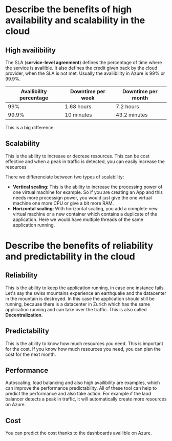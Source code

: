 # Describe the benefits of high availability and scalability in the cloud

## High availibility
The SLA (**service-level agreement**) defines the percentage of time where the service is availible. It also defines the credit given back by the cloud provider, when the SLA is not met.
Usually the availibility in Azure is 99% or 99.9%.

| Availibility percentage | Downtime per week | Downtime per month |
| ----------------------- | ----------------- | ------------------ |
| 99%                     | 1.68 hours        | 7.2 hours          |
| 99.9%                   | 10 minutes        | 43.2 minutes       |

This is a big difference. 

## Scalability
This is the ability to increase or decrese resources.
This can be cost effective and when a peak in traffic is detected, you can easily increase the resources

There we differenciate between two types of scalability:
- **Vertical scaling**: This is the ability to increase the processing power of one virtual machine for example. So if you are creating an App and this needs more processign power, you would just give the one virtual machine one more CPU or give a bit more RAM.
- **Horizontal scaling**: With horizontal scaling, you add a complete new virtual machine or a new container which contains a duplicate of the application. Here we would have multiple threads of the same application running.

# Describe the benefits of reliability and predictability in the cloud

## Reliability
This is the ability to keep the application running, in case one instance fails. 
Let's say the swiss mountains experience an earthquake and the datacenter in the mountain is destroyed. In this case the application should still be running, because there is a datacenter in Zurich which has the same application running and can take over the traffic.
This is also called **Decentralization**.

## Predictability
This is the ability to know how much resources you need. 
This is important for the cost. If you know how much resources you need, you can plan the cost for the next month.

## Performance
Autoscaling, load balancing and also high availibility are examples, which can improve the performance predictability.
All of these tool can help to predict the performance and also take action. For example if the laod balancer detects a peak in traffic, it will automatically create more resources on Azure.

## Cost
You can predict the cost thanks to the dashboards availible on Azure.